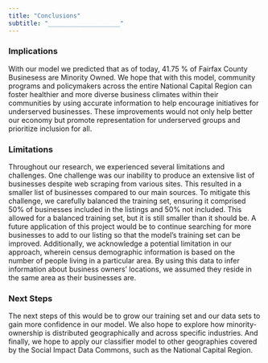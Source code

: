 ```yaml
---
title: "Conclusions"
subtitle: "____________________"
---
```


### **Implications**

With our model we predicted that as of today, 41.75 % of Fairfax County Businesess are Minority Owned. We hope that with this model, community programs and policymakers across the entire National Capital Region can foster healthier and more diverse business climates within their communities by using accurate information to help encourage initiatives for underserved businesses. These improvements would not only help better our economy but promote representation for underserved groups and prioritize inclusion for all.

### **Limitations**

  Throughout our research, we experienced several limitations and challenges. One challenge was our inability to produce an extensive list of businesses despite web scraping from various sites. This resulted in a smaller list of businesses compared to our main sources. To mitigate this challenge, we carefully balanced the training set, ensuring it comprised 50% of businesses included in the listings and 50% not included. This allowed for a balanced training set, but it is still smaller than it should be. A future application of this project would be to continue searching for more businesses to add to our listing so that the model’s training set can be improved. Additionally, we acknowledge a potential limitation in our approach, wherein census demographic information is based on the number of people living in a particular area. By using this data to infer information about business owners’ locations, we assumed they reside in the same area as their businesses are.
  
### **Next Steps **

The next steps of this would be to grow our training set and our data sets to gain more confidence in our model. We also hope to explore how minority-ownership is distributed geographically and across specific industries. And finally, we hope to apply our classifier model to other geographies covered by the Social Impact Data Commons, such as the National Capital Region. 
